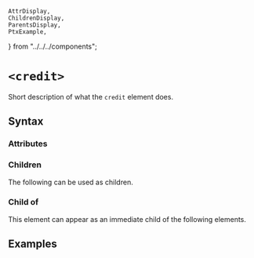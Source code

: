     AttrDisplay,
    ChildrenDisplay,
    ParentsDisplay,
    PtxExample,
} from "../../../components";

# `<credit>`

Short description of what the `credit` element does.

## Syntax

### Attributes

<AttrDisplay name="credit" />

### Children

The following can be used as children.

<ChildrenDisplay name="credit" />

### Child of

This element can appear as an immediate child of the following elements.

<ParentsDisplay name="credit" />

## Examples

    